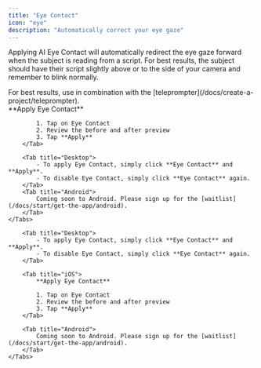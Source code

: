 ```yaml
---
title: "Eye Contact"
icon: "eye"
description: "Automatically correct your eye gaze"
---
```


Applying AI Eye Contact will automatically redirect the eye gaze forward when the subject is reading from a script. For best results, the subject should have their script slightly above or to the side of your camera and remember to blink normally.

<Tip>
For best results, use in combination with the [teleprompter](/docs/create-a-project/teleprompter).

</Tip>

<div id="ios-tab">
    <Tabs>
        <Tab title="iOS">
            **Apply Eye Contact**

            1. Tap on Eye Contact
            2. Review the before and after preview
            3. Tap **Apply**
        </Tab>

        <Tab title="Desktop">
            - To apply Eye Contact, simply click **Eye Contact** and **Apply**.
            - To disable Eye Contact, simply click **Eye Contact** again.
        </Tab>
        <Tab title="Android">
            Coming soon to Android. Please sign up for the [waitlist](/docs/start/get-the-app/android).
        </Tab>
    </Tabs>
</div>


<div id="desktop-tab">
    <Tabs>

        <Tab title="Desktop">
            - To apply Eye Contact, simply click **Eye Contact** and **Apply**.
            - To disable Eye Contact, simply click **Eye Contact** again.
        </Tab>

        <Tab title="iOS">
            **Apply Eye Contact**

            1. Tap on Eye Contact
            2. Review the before and after preview
            3. Tap **Apply**
        </Tab>

        <Tab title="Android">
            Coming soon to Android. Please sign up for the [waitlist](/docs/start/get-the-app/android).
        </Tab>
    </Tabs>
</div>